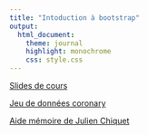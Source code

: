 ```yaml
---
title: "Intoduction à bootstrap"
output:
  html_document:
    theme: journal
    highlight: monochrome
    css: style.css
---
```


[Slides de cours](http://masedki.github.io/enseignements/pdfs/bootstrap.pdf)

[Jeu de données coronary](http://masedki.github.io/enseignements/datasets/coronary.rda)

[Aide mémoire de Julien Chiquet](http://masedki.github.io/enseignements/pdfs/RCarte_Commandes-R.pdf)


